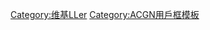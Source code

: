 {{Userbox-2
  |border-c =  #cfba0f
  |border-s = 2
  |id1-c     = #cfba0f
  |id1-s     = 20
  |id1-fc    = #ffffff
  |id2-c    =  #cfba0f
  |id2-s    =  9
  |id2-fc   = #ffffff
  |info-c   = #ffffff
  |info-s   = 10
  |info-fc  = #000000
  |id1      =  💮
  |id2      ={{lang|ja|ずら～}}
  |info=這個用户主推'''[[国木田花丸|{{colour|#cfba0f|花丸}}]]'''。
}}
<includeonly>[[Category:维基LLer]]</includeonly><noinclude>[[Category:ACGN用戶框模板]]</noinclude>